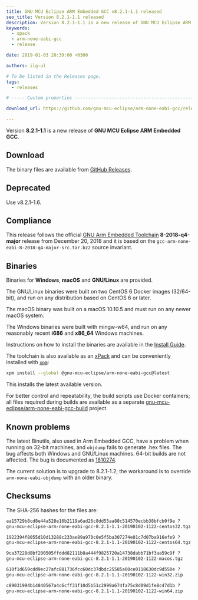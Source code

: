 ```yaml
---
title: GNU MCU Eclipse ARM Embedded GCC v8.2.1-1.1 released
seo_title: Version 8.2.1-1.1 released
description: Version 8.2.1-1.1 is a new release of GNU MCU Eclipse ARM Embedded GCC.
keywords:
  - xpack
  - arm-none-eabi-gcc
  - release

date: 2019-01-03 20:39:00 +0300

authors: ilg-ul

# To be listed in the Releases page.
tags:
  - releases

# ----- Custom properties -----------------------------------------------------

download_url: https://github.com/gnu-mcu-eclipse/arm-none-eabi-gcc/releases/tag/v8.2.1-1.1/

---
```



Version **8.2.1-1.1** is a new release of **GNU MCU Eclipse ARM Embedded GCC**.

<!-- truncate -->

<PageMetadata title={frontMatter.seo_title} />

## Download

The binary files are available from <a href={frontMatter.download_url}>GitHub Releases</a>.

## Deprecated

Use v8.2.1-1.6.

## Compliance

This release follows the official
[GNU Arm Embedded Toolchain](https://developer.arm.com/open-source/gnu-toolchain/gnu-rm)
**8-2018-q4-major** release from December 20, 2018 and it is based on the
`gcc-arm-none-eabi-8-2018-q4-major-src.tar.bz2` source invariant.

## Binaries

Binaries for **Windows**, **macOS** and **GNU/Linux** are provided.

The GNU/Linux binaries were built on two CentOS 6 Docker images (32/64-bit),
and run on any distribution based on CentOS 6 or later.

The macOS binary was built on a macOS 10.10.5 and must run on any newer
macOS system.

The Windows binaries were built with mingw-w64, and run on any reasonably
recent **i686** and **x86_64** Windows machines.

Instructions on how to install the binaries are available in the [Install Guide](/docs/install/).

The toolchain is also available as an
[xPack](https://www.npmjs.com/package/@gnu-mcu-eclipse/arm-none-eabi-gcc)
and can be conveniently installed with
[`xpm`](https://www.npmjs.com/package/xpm):

```sh
xpm install --global @gnu-mcu-eclipse/arm-none-eabi-gcc@latest
```

This installs the latest available version.

For better control and repeatability, the build scripts use Docker containers;
all files required during builds are available as a separate
[gnu-mcu-eclipse/arm-none-eabi-gcc-build](https://github.com/gnu-mcu-eclipse/arm-none-eabi-gcc-build)
project.

## Known problems

The latest Binutils, also used in Arm Embedded GCC, have a problem when running on 32-bit machines, and `objdump` fails to generate .hex files. The bug affects both Windows and GNU/Linux machines. 64-bit builds are not affected. The bug is documented as [1810274](https://bugs.launchpad.net/gcc-arm-embedded/+bug/1810274).

The current solution is to upgrade to 8.2.1-1.2; the workaround is to
override `arm-none-eabi-objdump` with an older binary.

## Checksums

The SHA-256 hashes for the files are:

```txt
aa15729b8cd8e44a528e16b2119a6ad26c8dd55aa88c514570ecbb38bfcb0f9e ?
gnu-mcu-eclipse-arm-none-eabi-gcc-8.2.1-1.1-20190102-1122-centos32.tgz

1922394f8055d10d13288c233ae89a970c0e5f5ba307274e01c7d07ba916efe9 ?
gnu-mcu-eclipse-arm-none-eabi-gcc-8.2.1-1.1-20190102-1122-centos64.tgz

9ca37228d8bf200505ffddd82111b8a444f9825720a14738dabb71bf3aa59c9f ?
gnu-mcu-eclipse-arm-none-eabi-gcc-8.2.1-1.1-20190102-1122-macos.tgz

610f1d659cdd9ec27afc881736fcc60dc37dbdc25585a00ce0118630dc9d550e ?
gnu-mcu-eclipse-arm-none-eabi-gcc-8.2.1-1.1-20190102-1122-win32.zip

c89031994b14840567a4c6cff31f10d5b51c2999a674fa75c8d09d1fe8c47d1b ?
gnu-mcu-eclipse-arm-none-eabi-gcc-8.2.1-1.1-20190102-1122-win64.zip
```
